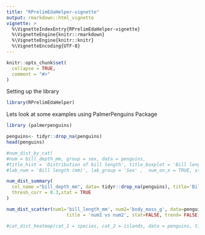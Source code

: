 ```yaml
---
title: "RPrelimEdaHelper-vignette"
output: rmarkdown::html_vignette
vignette: >
  %\VignetteIndexEntry{RPrelimEdaHelper-vignette}
  %\VignetteEngine{knitr::rmarkdown}
  %\VignetteEngine{knitr::knitr}
  %\VignetteEncoding{UTF-8}
---
```


```r
knitr::opts_chunk$set(
  collapse = TRUE,
  comment = "#>"
)
```

Setting up the library

```r
library(RPrelimEdaHelper)
```

Lets look at some examples using PalmerPenguins Package

```r
library (palmerpenguins)

penguins<- tidyr::drop_na(penguins)
head(penguins)
```

```r
#num_dist_by_cat(
#num = bill_depth_mm, group = sex, data = penguins,
#title_hist = 'Distribution of bill length', title_boxplot = 'Bill length by group',
#lab_num = 'Bill length (mm)', lab_group = 'Sex' ,  num_on_x = TRUE, stat = TRUE)
```

```r

num_dist_summary(
  col_name ="bill_depth_mm", data= tidyr::drop_na(penguins), title='Bill Depth (mm) ',label_x= 'distribution of Bill Depth ', 
  thresh_corr = 0.3,stat = TRUE
)

```

```r
num_dist_scatter(num1='bill_length_mm', num2='body_mass_g', data=penguins,
                      title = 'num1 vs num2', stat=FALSE, trend= FALSE)
```

```r
#cat_dist_heatmap(cat_1 = species, cat_2 = islands, data = penguins, title = 'School Type vs Program Type',   lab_1 = #'School type', lab_2 = 'Program type', heatmap = TRUE, barchart = TRUE)
```
